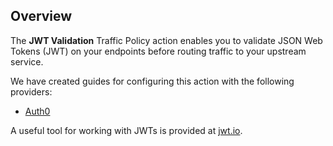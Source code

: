 ## Overview

The **JWT Validation** Traffic Policy action enables you to validate JSON Web
Tokens (JWT) on your endpoints before routing traffic to your upstream service.

We have created guides for configuring this action with the following providers:

- [Auth0](/integrations/auth0/jwt-action/)

A useful tool for working with JWTs is provided at [jwt.io](https://jwt.io).
